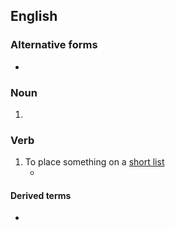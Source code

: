 {{also|short-list|short list}}

==English==

===Alternative forms===
* {{l|en|short-list}}

===Noun===
{{en-noun|head=[[short]][[list]]}}

# {{alternative spelling of|short list|lang=en}}

===Verb===
{{en-verb}}

# To place something on a [[short list]]
#* {{quote-journal|en|year=2019|month=October|title=First Trenitalia wins West Coast Partnership|journal=Modern Railways|page=11|text=First and Trenitalia were initially '''shortlisted''' for the East Midlands franchise but withdrew from bidding to focus on the West Coast Partnership, while Trenitalia was '''shortlisted''' as a sole entity for the South Eastern franchise but again withdrew from the competition.}}

====Derived terms====
* {{l|en|shortlisted}}